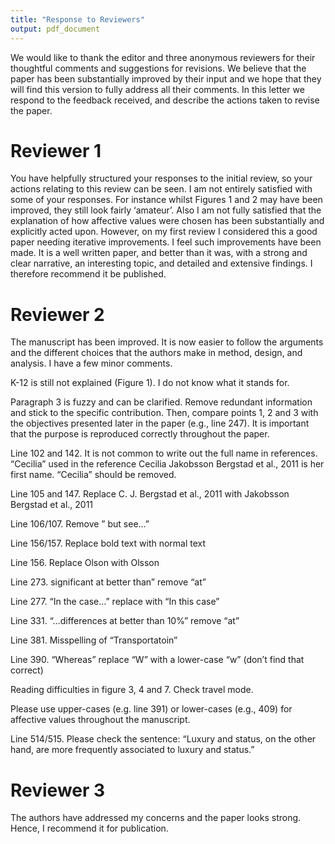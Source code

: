 ```yaml
---
title: "Response to Reviewers"
output: pdf_document
---
```


We would like to thank the editor and three anonymous reviewers for their thoughtful comments and suggestions for revisions. We believe that the paper has been substantially improved by their input and we hope that they will find this version to fully address all their comments. In this letter we respond to the feedback received, and describe the actions taken to revise the paper.

\newpage

# Reviewer 1

You have helpfully structured your responses to the initial review, so your actions relating to this review can be seen. I am not entirely satisfied with some of your responses. For instance whilst Figures 1 and 2 may have been improved, they still look fairly 'amateur'. Also I am not fully satisfied that the explanation of how affective values were chosen has been substantially and explicitly acted upon. However, on my first review I considered this a good paper needing iterative improvements. I feel such improvements have been made. It is a well written paper, and better than it was, with a strong and clear narrative, an interesting topic, and detailed and extensive findings. I therefore recommend it be published.

>\textcolor{blue}{Thank you very much for your suggestions to improve the paper and for endorsing it for publication.}

\newpage

# Reviewer 2

The manuscript has been improved. It is now easier to follow the arguments and the different choices that the authors make in method, design, and analysis. I have a few minor comments.

>\textcolor{blue}{Thank you again for your suggestions to improve the paper and for endorsing it for publication.}

K-12 is still not explained (Figure 1). I do not know what it stands for.

>\textcolor{blue}{This is now explained in section 3.2, where we note that there are three levels of education, one of which is Kindergarten to grade 12, or K-12.}

Paragraph 3 is fuzzy and can be clarified. Remove redundant information and stick to the specific contribution. Then, compare points 1, 2 and 3 with the objectives presented later in the paper (e.g., line 247). It is important that the purpose is reproduced correctly throughout the paper.

>\textcolor{blue}{As noted in our response to Reviewer 1, we moved comments about literature towards the section of concluding remarks; leaving some results in the introductory section.}

Line 102 and 142. It is not common to write out the full name in references. "Cecilia" used in the reference Cecilia Jakobsson Bergstad et al., 2011 is her first name. "Cecilia" should be removed.

>\textcolor{blue}{True. We have modified that now.}

Line 105 and 147. Replace C. J. Bergstad et al., 2011 with Jakobsson Bergstad et al., 2011

>\textcolor{blue}{Done.}

Line 106/107. Remove " but see…"

>\textcolor{blue}{Done.}

Line 156/157. Replace bold text with normal text

>\textcolor{blue}{Done.}

Line 156. Replace Olson with Olsson

>\textcolor{blue}{Done.}

Line 273. significant at better than" remove "at"

>\textcolor{blue}{Done.}

Line 277. "In the case…" replace with "In this case"

>\textcolor{blue}{Done.}

Line 331. "…differences at better than 10%" remove "at"

>\textcolor{blue}{Done.}

Line 381. Misspelling of "Transportatoin"

>\textcolor{blue}{Done.}

Line 390. "Whereas" replace "W" with a lower-case "w" (don’t find that correct)

>\textcolor{blue}{Done.}

Reading difficulties in figure 3, 4 and 7. Check travel mode.

>\textcolor{blue}{We recreated this figures to remove some cluttering, hopefully increasing their readability.}

Please use upper-cases (e.g. line 391) or lower-cases (e.g., 409) for affective values throughout the manuscript.

>\textcolor{blue}{We have revised the manuscript to use upper case consistently.}

Line 514/515. Please check the sentence: "Luxury and status, on the other hand, are more frequently associated to luxury and status."

>\textcolor{blue}{Corrected.}

\newpage

# Reviewer 3

The authors have addressed my concerns and the paper looks strong. Hence, I recommend it for publication.

>\textcolor{blue}{Thank you again for your useful feedback and for endorsing the paper for publication.}